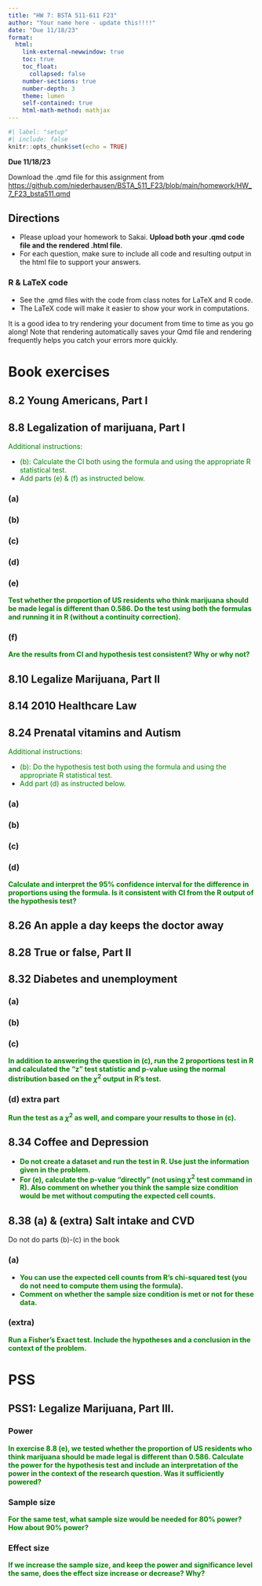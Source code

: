 ```yaml
---
title: "HW 7: BSTA 511-611 F23"
author: "Your name here - update this!!!!"
date: "Due 11/18/23"
format: 
  html:
    link-external-newwindow: true
    toc: true
    toc_float:
      collapsed: false
    number-sections: true
    number-depth: 3
    theme: lumen
    self-contained: true
    html-math-method: mathjax
---
```


```r
#| label: "setup"
#| include: false
knitr::opts_chunk$set(echo = TRUE)
```


**Due 11/18/23**

Download the .qmd file for this assignment from [https://github.com/niederhausen/BSTA_511_F23/blob/main/homework/HW_7_F23_bsta511.qmd](https://github.com/niederhausen/BSTA_511_F23/blob/main/homework/HW_7_F23_bsta511.qmd)


## Directions {.unnumbered}

* Please upload your homework to Sakai. __Upload both your .qmd code file and the rendered .html file__.
* For each question, make sure to include all code and resulting output in the html file to support your answers. 


### R & LaTeX code {.unnumbered}

* See the .qmd files with the code from class notes for LaTeX and R code.
* The LaTeX code will make it easier to show your work in computations.

:::{.callout-tip}
It is a good idea to try rendering your document from time to time as you go along!  Note that rendering automatically saves your Qmd file and rendering frequently helps you catch your errors more quickly.
:::


# Book exercises {.unnumbered}


## 8.2 Young Americans, Part I {.unnumbered}



## 8.8 Legalization of marijuana, Part I {.unnumbered}

[Additional instructions:]{style="color:green"}

* [(b): Calculate the CI both using the formula and using the appropriate R statistical test.]{style="color:green"} 
* [Add parts (e) & (f) as instructed below.]{style="color:green"}

### (a) {.unnumbered}



### (b) {.unnumbered}



### (c) {.unnumbered}



### (d) {.unnumbered}



### (e) {.unnumbered}

[__Test whether the proportion of US residents who think marijuana should be made legal is different than 0.586. Do the test using both the formulas and running it in R (without a continuity correction).__]{style="color:green"}


### (f) {.unnumbered}

[__Are the results from CI and hypothesis test consistent? Why or why not?__]{style="color:green"}


## 8.10 Legalize Marijuana, Part II {.unnumbered} 


 

## 8.14 2010 Healthcare Law {.unnumbered}



## 8.24 Prenatal vitamins and Autism {.unnumbered}

[Additional instructions:]{style="color:green"}

* [(b): Do the hypothesis test both using the formula and using the appropriate R statistical test.]{style="color:green"}
* [Add part (d) as instructed below.]{style="color:green"}

### (a) {.unnumbered}


### (b) {.unnumbered}


### (c) {.unnumbered}


### (d) {.unnumbered}

[__Calculate and interpret the 95% confidence interval for the difference in proportions using the formula. Is it consistent with CI from the R output of the hypothesis test? __]{style="color:green"}




## 8.26 An apple a day keeps the doctor away {.unnumbered}




## 8.28 True or false, Part II {.unnumbered}




## 8.32 Diabetes and unemployment {.unnumbered}


### (a) {.unnumbered}

### (b) {.unnumbered}

### (c) {.unnumbered}

[__In addition to answering the question in (c), run the 2 proportions test in R and calculated the "z" test statistic and p-value using the normal distribution based on the $\chi^2$ output in R's test.__]{style="color:green"}


### (d) extra part {.unnumbered}

[__Run the test as a $\chi^2$ as well, and compare your results to those in (c).__]{style="color:green"}



## 8.34 Coffee and Depression {.unnumbered}

* [__Do not create a dataset and run the test in R. Use just the information given in the problem.__]{style="color:green"}
* [__For (e), calculate the p-value "directly" (not using $\chi^2$ test command in R). Also comment on whether you think the sample size condition would be met without computing the expected cell counts.__]{style="color:green"}


## 8.38 (a) & (extra) Salt intake and CVD {.unnumbered}

Do not do parts (b)-(c) in the book

### (a) {.unnumbered}

* [__You can use the expected cell counts from R's chi-squared test (you do not need to compute them using the formula).__]{style="color:green"} 
* [__Comment on whether the sample size condition is met or not for these data.__]{style="color:green"}



### (extra) {.unnumbered}

[__Run a Fisher's Exact test. Include the hypotheses and a conclusion in the context of the problem.__]{style="color:green"}


# PSS

## PSS1: Legalize Marijuana, Part III. 

### Power

__<font color="green">In exercise 8.8 (e), we tested whether the proportion of US residents who think marijuana should be made legal is different than 0.586. Calculate the power for the hypothesis test and include an interpretation of the power in the context of the research question. Was it sufficiently powered?</font>__ 




### Sample size

__<font color="green">For the same test, what sample size would be needed for 80% power? How about 90% power?</font>__ 




### Effect size
__<font color="green">If we increase the sample size, and keep the power and significance level the same, does the effect size increase or decrease? Why? </font>__ 

